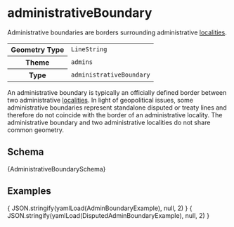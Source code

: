 
# administrativeBoundary

Administrative boundaries are borders surrounding administrative [localities](locality).

<table>
  <tr>
    <th>Geometry Type</th>
    <td><code>LineString</code></td>
  </tr>
  <tr>
    <th>Theme</th>
    <td><code>admins</code></td>
  </tr>
  <tr>
    <th>Type</th>
    <td><code>administrativeBoundary</code></td>
  </tr>
</table>

An administrative boundary is typically an officially defined border between two administrative [localities](locality). In light of geopolitical issues, some administrative boundaries represent standalone disputed or treaty lines and therefore do not coincide with the border of an administrative locality. The administrative boundary and two administrative localities do not share common geometry.

## Schema

<Tabs>
  <TabItem value="browsable" label="Browsable" default>
    <JSONSchemaViewer schema={ yamlLoad(AdministrativeBoundarySchema) } resolverOptions={ generateResolverOptions({remote: true, yamlBasePath: '/admins'})}/>
  </TabItem>
  <TabItem value="yaml" label="YAML" default>
    <CodeBlock language="jsx">{AdministrativeBoundarySchema}</CodeBlock>
  </TabItem>
</Tabs>

## Examples

<Tabs>
  <TabItem value="1" label="Administrative Boundary" default>
    <CodeBlock language="json">{ JSON.stringify(yamlLoad(AdminBoundaryExample), null, 2) }</CodeBlock>
  </TabItem>
  <TabItem value="2" label="Disputed Administrative Boundary" default>
    <CodeBlock language="json">{ JSON.stringify(yamlLoad(DisputedAdminBoundaryExample), null, 2) }</CodeBlock>
  </TabItem>
</Tabs>
